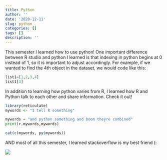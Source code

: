```yaml
---
title: Python
author: ''
date: '2020-12-11'
slug: python
categories: []
tags: []
description: ''
---
```

 
This semester I learned how to use python! One important difference between R studio and python I learned is that indexing in python begins at 0 instead of 1, so it is important to adjust accordingly. For example, if we wanted to find the 4th object in the dataset, we would code like this:  

```python
list1=[1,2,3,4]
list1[3]
```

In addition to learning how python varies from R, I learned how R and Python talk to each other and share information. Check it out! 

```r
library(reticulate)
mywords <- "I tell R something"
```

```python
mywords = "and python something and boom theyre combined"
print(r.mywords,mywords)
```

```r
cat(c(mywords, py$mywords))
```

AND most of all this semester, I learned stackoverflow is my best friend (:

![](/post/2020-12-11-python_files/finalprojcompbio.png)



